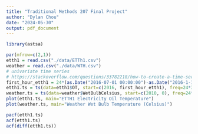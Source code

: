 ```yaml
---
title: "Traditional Methods 207 Final Project"
author: "Dylan Chou"
date: "2024-05-30"
output: pdf_document
---
```


```r
library(astsa)
```

```r
par(mfrow=c(2,1))
etth1 = read.csv("./data/ETTh1.csv")
weather = read.csv("./data/WTH.csv")
# univariate time series
# https://stackoverflow.com/questions/33782218/how-to-create-a-time-series-of-hourly-data
first_hour_etth1 = 24*(as.Date("2016-07-01 00:00:00")-as.Date("2016-1-1 00:00:00"))
etth1.ts = ts(data=etth1$OT, start=c(2016, first_hour_etth1), freq=24*365)
weather.ts = ts(data=weather$WetBulbCelsius, start=c(2010, 0), freq=24*365)
plot(etth1.ts, main="ETTH1 Electricity Oil Temperature")
plot(weather.ts, main="Weather Wet Bulb Temperature (Celsius)")
```

```r
pacf(etth1.ts)
acf(etth1.ts)
acf(diff(etth1.ts))
```



